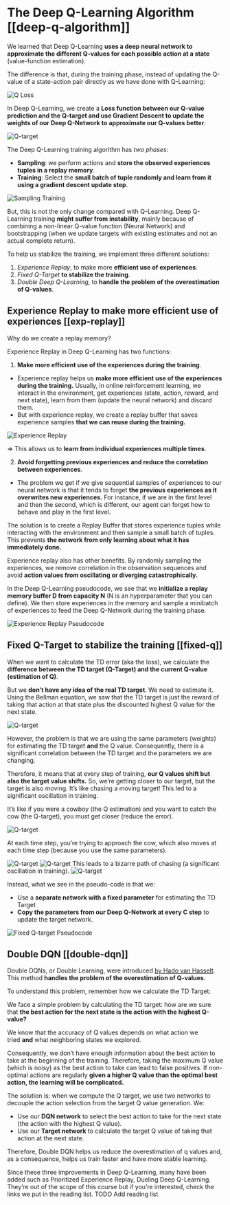 # The Deep Q-Learning Algorithm [[deep-q-algorithm]]

We learned that Deep Q-Learning **uses a deep neural network to approximate the different Q-values for each possible action at a state** (value-function estimation).

The difference is that, during the training phase, instead of updating the Q-value of a state-action pair directly as we have done with Q-Learning:

<img src="https://huggingface.co/datasets/huggingface-deep-rl-course/course-images/resolve/main/en/unit3/q-ex-5.jpg" alt="Q Loss"/>

In Deep Q-Learning, we create a **Loss function between our Q-value prediction and the Q-target and use Gradient Descent to update the weights of our Deep Q-Network to approximate our Q-values better**.

<img src="https://huggingface.co/datasets/huggingface-deep-rl-course/course-images/resolve/main/en/unit4/Q-target.jpg" alt="Q-target"/>

The Deep Q-Learning training algorithm has *two phases*:

- **Sampling**: we perform actions and **store the observed experiences tuples in a replay memory**.
- **Training**: Select the **small batch of tuple randomly and learn from it using a gradient descent update step**.

<img src="https://huggingface.co/datasets/huggingface-deep-rl-course/course-images/resolve/main/en/unit4/sampling-training.jpg" alt="Sampling Training"/>

But, this is not the only change compared with Q-Learning. Deep Q-Learning training **might suffer from instability**, mainly because of combining a non-linear Q-value function (Neural Network) and bootstrapping (when we update targets with existing estimates and not an actual complete return).

To help us stabilize the training, we implement three different solutions:
1. *Experience Replay*, to make more **efficient use of experiences**.
2. *Fixed Q-Target* **to stabilize the training**.
3. *Double Deep Q-Learning*, to **handle the problem of the overestimation of Q-values**.


## Experience Replay to make more efficient use of experiences [[exp-replay]]

Why do we create a replay memory?

Experience Replay in Deep Q-Learning has two functions:

1. **Make more efficient use of the experiences during the training**.
- Experience replay helps us **make more efficient use of the experiences during the training.** Usually, in online reinforcement learning, we interact in the environment, get experiences (state, action, reward, and next state), learn from them (update the neural network) and discard them.
- But with experience replay, we create a replay buffer that saves experience samples **that we can reuse during the training.**

<img src="https://huggingface.co/datasets/huggingface-deep-rl-course/course-images/resolve/main/en/unit4/experience-replay.jpg" alt="Experience Replay"/>

⇒ This allows us to **learn from individual experiences multiple times**.

2. **Avoid forgetting previous experiences and reduce the correlation between experiences**.
- The problem we get if we give sequential samples of experiences to our neural network is that it tends to forget **the previous experiences as it overwrites new experiences.** For instance, if we are in the first level and then the second, which is different, our agent can forget how to behave and play in the first level.

The solution is to create a Replay Buffer that stores experience tuples while interacting with the environment and then sample a small batch of tuples. This prevents **the network from only learning about what it has immediately done.**

Experience replay also has other benefits. By randomly sampling the experiences, we remove correlation in the observation sequences and avoid **action values from oscillating or diverging catastrophically.**

In the Deep Q-Learning pseudocode, we see that we **initialize a replay memory buffer D from capacity N** (N is an hyperparameter that you can define). We then store experiences in the memory and sample a minibatch of experiences to feed the Deep Q-Network during the training phase.

<img src="https://huggingface.co/datasets/huggingface-deep-rl-course/course-images/resolve/main/en/unit4/experience-replay-pseudocode.jpg" alt="Experience Replay Pseudocode"/>

## Fixed Q-Target to stabilize the training [[fixed-q]]

When we want to calculate the TD error (aka the loss), we calculate the **difference between the TD target (Q-Target) and the current Q-value (estimation of Q)**.

But we **don’t have any idea of the real TD target**. We need to estimate it. Using the Bellman equation, we saw that the TD target is just the reward of taking that action at that state plus the discounted highest Q value for the next state.

<img src="https://huggingface.co/datasets/huggingface-deep-rl-course/course-images/resolve/main/en/unit4/Q-target.jpg" alt="Q-target"/>

However, the problem is that we are using the same parameters (weights) for estimating the TD target **and** the Q value. Consequently, there is a significant correlation between the TD target and the parameters we are changing.

Therefore, it means that at every step of training, **our Q values shift but also the target value shifts.** So, we’re getting closer to our target, but the target is also moving. It’s like chasing a moving target! This led to a significant oscillation in training.

It’s like if you were a cowboy (the Q estimation) and you want to catch the cow (the Q-target), you must get closer (reduce the error).

<img src="https://huggingface.co/datasets/huggingface-deep-rl-course/course-images/resolve/main/en/unit4/qtarget-1.jpg" alt="Q-target"/>

At each time step, you’re trying to approach the cow, which also moves at each time step (because you use the same parameters).

<img src="https://huggingface.co/datasets/huggingface-deep-rl-course/course-images/resolve/main/en/unit4/qtarget-2.jpg" alt="Q-target"/>
<img src="https://huggingface.co/datasets/huggingface-deep-rl-course/course-images/resolve/main/en/unit4/qtarget-3.jpg" alt="Q-target"/>
This leads to a bizarre path of chasing (a significant oscillation in training).
<img src="https://huggingface.co/datasets/huggingface-deep-rl-course/course-images/resolve/main/en/unit4/qtarget-4.jpg" alt="Q-target"/>

Instead, what we see in the pseudo-code is that we:
- Use a **separate network with a fixed parameter** for estimating the TD Target
- **Copy the parameters from our Deep Q-Network at every C step** to update the target network.

<img src="https://huggingface.co/datasets/huggingface-deep-rl-course/course-images/resolve/main/en/unit4/fixed-q-target-pseudocode.jpg" alt="Fixed Q-target Pseudocode"/>



## Double DQN [[double-dqn]]

Double DQNs, or Double Learning, were introduced [by Hado van Hasselt](https://papers.nips.cc/paper/3964-double-q-learning). This method **handles the problem of the overestimation of Q-values.**

To understand this problem, remember how we calculate the TD Target:

We face a simple problem by calculating the TD target: how are we sure that **the best action for the next state is the action with the highest Q-value?**

We know that the accuracy of Q values depends on what action we tried **and** what neighboring states we explored.

Consequently, we don’t have enough information about the best action to take at the beginning of the training. Therefore, taking the maximum Q value (which is noisy) as the best action to take can lead to false positives. If non-optimal actions are regularly **given a higher Q value than the optimal best action, the learning will be complicated.**

The solution is: when we compute the Q target, we use two networks to decouple the action selection from the target Q value generation. We:
- Use our **DQN network** to select the best action to take for the next state (the action with the highest Q value).
- Use our **Target network** to calculate the target Q value of taking that action at the next state.

Therefore, Double DQN helps us reduce the overestimation of q values and, as a consequence, helps us train faster and have more stable learning.

Since these three improvements in Deep Q-Learning, many have been added such as Prioritized Experience Replay, Dueling Deep Q-Learning. They’re out of the scope of this course but if you’re interested, check the links we put in the reading list.  TODO Add reading list
